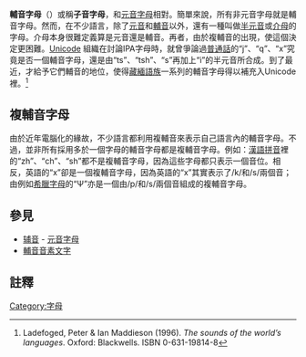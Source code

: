{{NoteTA
|G1=Linguistics
|T=zh-tw:子音字母;zh-hk:輔音字母 ;zh-hans:辅音字母 ;
}}
'''輔音字母'''（{{Lang-en|'''consonant letter'''}}）或稱'''子音字母'''，和[[元音字母|元音字母]]相對。簡單來說，所有非元音字母就是輔音字母。然而，在不少語言，除了[[元音|元音]]和[[辅音|輔音]]以外，還有一種叫做[[半元音|半元音]]或[[介母|介母]]的字母。介母本身很難定義算是元音還是輔音。再者，由於複輔音的出現，使這個決定更困難。[[Unicode|Unicode]] 組織在討論IPA字母時，就曾爭論過[[普通話|普通話]]的“j”、“q”、“x”究竟是否一個輔音字母，還是由“ts”、“tsh”、“s”再加上“i”的半元音所合成。到了最近，才給予它們輔音的地位，使得[[藏緬語族|藏緬語族]]一系列的輔音字母得以補充入Unicode裡。<ref name=SOWL>Ladefoged, Peter & Ian Maddieson (1996). ''The sounds of the world’s languages''. Oxford: Blackwells. ISBN 0-631-19814-8</ref>

==複輔音字母==
由於近年電腦化的緣故，不少語言都利用複輔音來表示自己語言內的輔音字母。不過，並非所有採用多於一個字母的輔音字母都是複輔音字母。例如：[[漢語拼音|漢語拼音]]裡的“zh”、“ch”、“sh”都不是複輔音字母，因為這些字母都只表示一個音位。相反，英語的“x”卻是一個複輔音字母，因為英語的“x”其實表示了/k/和/s/兩個音；由例如[[希臘字母|希臘字母]]的“Ψ”亦是一個由/p/和/s/兩個音組成的複輔音字母。

==參見==
*[[辅音|辅音]] - [[元音字母|元音字母]]
*[[輔音音素文字|輔音音素文字]]

==註釋==
{{reflist}}

[[Category:字母|Category:字母]]